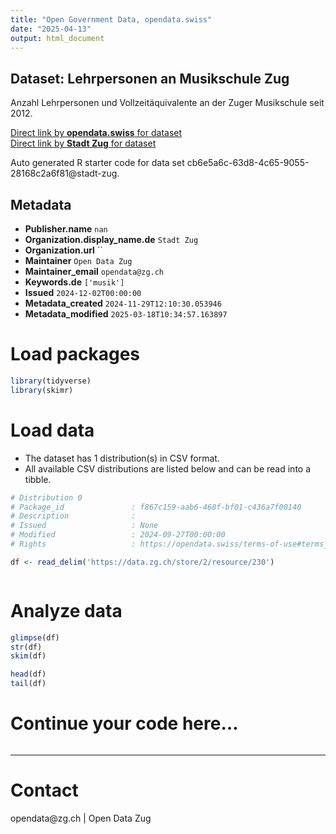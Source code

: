 ```yaml
---
title: "Open Government Data, opendata.swiss"
date: "2025-04-13"
output: html_document
---
```


## Dataset: Lehrpersonen an Musikschule Zug

Anzahl Lehrpersonen und Vollzeitäquivalente an der Zuger Musikschule seit 2012.

[Direct link by **opendata.swiss** for dataset](https://opendata.swiss/de/dataset/lehrpersonen-an-musikschule-zug)<br>
[Direct link by **Stadt Zug** for dataset](https://www.musikschulezug.ch/)

Auto generated R starter code for data set cb6e5a6c-63d8-4c65-9055-28168c2a6f81@stadt-zug.

## Metadata

- **Publisher.name** `nan`
- **Organization.display_name.de** `Stadt Zug`
- **Organization.url** ``
- **Maintainer** `Open Data Zug`
- **Maintainer_email** `opendata@zg.ch`
- **Keywords.de** `['musik']`
- **Issued** `2024-12-02T00:00:00`
- **Metadata_created** `2024-11-29T12:10:30.053946`
- **Metadata_modified** `2025-03-18T10:34:57.163897`


# Load packages

```r

library(tidyverse)
library(skimr)

```

# Load data

-   The dataset has 1 distribution(s) in CSV format.
-   All available CSV distributions are listed below and can be read into a tibble.

```r

# Distribution 0
# Package_id               : f867c159-aab6-468f-bf01-c436a7f00140
# Description              : 
# Issued                   : None
# Modified                 : 2024-09-27T00:00:00
# Rights                   : https://opendata.swiss/terms-of-use#terms_by

df <- read_delim('https://data.zg.ch/store/2/resource/230')



```

# Analyze data

```r

glimpse(df)
str(df)
skim(df)

head(df)
tail(df)

```

# Continue your code here...

```r

```

------------------------------------------------------------------------

# Contact

opendata@zg.ch | Open Data Zug
